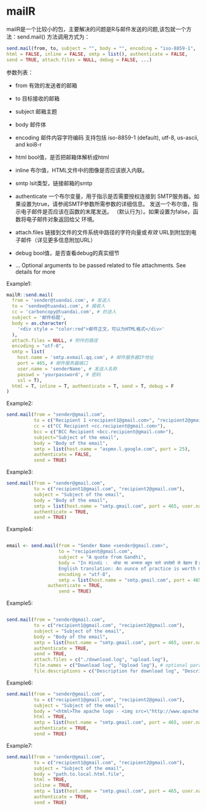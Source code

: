 # mailR

mailR是一个比较小的包，主要解决的问题是R与邮件发送的问题,该包就一个方法：send.mail()
方法调用方式为：

```r
send.mail(from, to, subject = "", body = "", encoding = "iso-8859-1",
html = FALSE, inline = FALSE, smtp = list(), authenticate = FALSE,
send = TRUE, attach.files = NULL, debug = FALSE, ...)

```

参数列表：


+ from 有效的发送者的邮箱

+ to 目标接收的邮箱

+ subject 邮箱主题

+ body 邮件体

+ encoding 邮件内容字符编码 支持包括 iso-8859-1 (default), utf-8, us-ascii, and koi8-r

+ html bool值，是否把邮箱体解析成html

+ inline 布尔值，HTML文件中的图像是否应该嵌入内联。

+ smtp lsit类型，链接邮箱的smtp

+ authenticate 一个布尔变量，用于指示是否需要授权连接到
SMTP服务器。如果设置为true，请参阅SMTP参数所需参数的详细信息。
发送一个布尔值，指示电子邮件是否应该在函数的末尾发送。
（默认行为）。如果设置为false，函数将电子邮件对象返回给父
环境。

+ attach.files 链接到文件的文件系统中路径的字符向量或*有效* URL到附加到电子邮件（详见更多信息附加URL）

+ debug bool值，是否查看debug的真实细节

+  ...  Optional arguments to be passed related to file attachments. See details for more


Example1:

```r
mailR::send.mail(
  from = 'sender@tuandai.com', # 发送人
  to = 'sendee@tuandai.com', # 接收人
  cc = 'carboncopy@tuandai.com', # 抄送人
  subject = '邮件标题',
  body = as.character(
    '<div style = "color:red">邮件正文，可以为HTML格式</div>'
  ),
  attach.files = NULL, # 附件的路径
  encoding = "utf-8",
  smtp = list(
    host.name = 'smtp.exmail.qq.com', # 邮件服务器IP地址
    port = 465, # 邮件服务器端口
    user.name = 'senderName', # 发送人名称
    passwd = 'yourpassword', # 密码
    ssl = T),
  html = T, inline = T, authenticate = T, send = T, debug = F
)
```

Example2:


```r
send.mail(from = "sender@gmail.com",
          to = c("Recipient 1 <recipient1@gmail.com>", "recipient2@gmail.com"),
          cc = c("CC Recipient <cc.recipient@gmail.com>"),
          bcc = c("BCC Recipient <bcc.recipient@gmail.com>"),
          subject="Subject of the email",
          body = "Body of the email",
          smtp = list(host.name = "aspmx.l.google.com", port = 25),
          authenticate = FALSE,
          send = TRUE)
```

Example3:


```r
send.mail(from = "sender@gmail.com",
          to = c("recipient1@gmail.com", "recipient2@gmail.com"),
          subject = "Subject of the email",
          body = "Body of the email",
          smtp = list(host.name = "smtp.gmail.com", port = 465, user.name = "gmail_username", passwd = "password", ssl = TRUE),
          authenticate = TRUE,
          send = TRUE)

```

Example4:

```r

email <- send.mail(from = "Sender Name <sender@gmail.com>",
                   to = "recipient@gmail.com",
                   subject = "A quote from Gandhi",
                   body = "In Hindi :  थोडा सा अभ्यास बहुत सारे उपदेशों से बेहतर है।
                   English translation: An ounce of practice is worth more than tons of preaching.",
                   encoding = "utf-8",
                   smtp = list(host.name = "smtp.gmail.com", port = 465, user.name = "gmail_username", passwd = "password", ssl = T),
               authenticate = TRUE,
                   send = TRUE)
```

Example5:

```r

send.mail(from = "sender@gmail.com",
          to = c("recipient1@gmail.com", "recipient2@gmail.com"),
          subject = "Subject of the email",
          body = "Body of the email",
          smtp = list(host.name = "smtp.gmail.com", port = 465, user.name = "gmail_username", passwd = "password", ssl = TRUE),
          authenticate = TRUE,
          send = TRUE,
          attach.files = c("./download.log", "upload.log"),
          file.names = c("Download log", "Upload log"), # optional parameter
          file.descriptions = c("Description for download log", "Description for upload log"))
```

Example6:

```r
send.mail(from = "sender@gmail.com",
          to = c("recipient1@gmail.com", "recipient2@gmail.com"),
          subject = "Subject of the email",
          body = "<html>The apache logo - <img src=\"http://www.apache.org/images/asf_logo_wide.gif\"></html>", # can also point to local file (see next example)
          html = TRUE,
          smtp = list(host.name = "smtp.gmail.com", port = 465, user.name = "gmail_username", passwd = "password", ssl = TRUE),
          authenticate = TRUE,
          send = TRUE)
```

Example7:

```r
send.mail(from = "sender@gmail.com",
          to = c("recipient1@gmail.com", "recipient2@gmail.com"),
          subject = "Subject of the email",
          body = "path.to.local.html.file",
          html = TRUE,
          inline = TRUE,
          smtp = list(host.name = "smtp.gmail.com", port = 465, user.name = "gmail_username", passwd = "password", ssl = TRUE),
          authenticate = TRUE,
          send = TRUE)
```